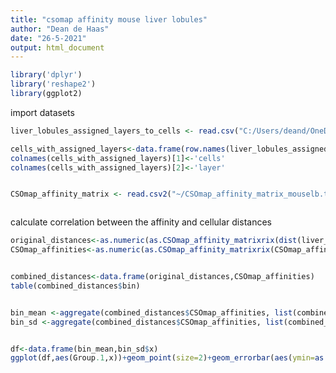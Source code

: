 ---
title: "csomap affinity mouse liver lobules"
author: "Dean de Haas"
date: "26-5-2021"
output: html_document
---

```{r setup, include=FALSE}
library('dplyr')
library('reshape2')
library(ggplot2)
```

import datasets

```{r cars}

liver_lobules_assigned_layers_to_cells <- read.csv("C:/Users/deand/OneDrive/Documents/Table_S1_completed/liver_lobules_assigned_layers_to_cells.txt", sep=";",row.names = 1)

cells_with_assigned_layers<-data.frame(row.names(liver_lobules_assigned_layers_to_cells),liver_lobules_assigned_layers_to_cells$layer)
colnames(cells_with_assigned_layers)[1]<-'cells'
colnames(cells_with_assigned_layers)[2]<-'layer'


CSOmap_affinity_matrix <- read.csv2("~/CSOmap_affinity_matrix_mouselb.txt", header=FALSE)



```

calculate correlation between the affinity and cellular distances

```{r pressure, echo=FALSE}
original_distances<-as.numeric(as.CSOmap_affinity_matrixrix(dist(liver_lobules_assigned_layers_to_cells,'euclidean')))
CSOmap_affinities<-as.numeric(as.CSOmap_affinity_matrixrix(CSOmap_affinity_matrix))


combined_distances<-data.frame(original_distances,CSOmap_affinities)
table(combined_distances$bin)


bin_mean <-aggregate(combined_distances$CSOmap_affinities, list(combined_distances$original_distances), function(x) mean = mean(x)) 
bin_sd <-aggregate(combined_distances$CSOmap_affinities, list(combined_distances$original_distances), function(x) sd = sd(x))


df<-data.frame(bin_mean,bin_sd$x)
ggplot(df,aes(Group.1,x))+geom_point(size=2)+geom_errorbar(aes(ymin=as.numeric(x)-as.numeric(bin_sd.x),ymax=as.numeric(x)+as.numeric(bin_sd.x)), width=0.2,position=position_dodge(.9)) +xlab("Distance between cells (in layers)") + ylab("Pairwise affinities")+theme(text = element_text(size = 15))+geom_line(size=0.1)#+scale_x_discrete(breaks=c(seq(0,4000,500)))



```
